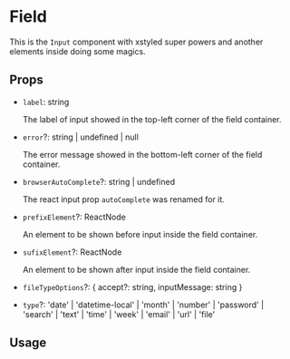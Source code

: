 


<Meta title='Components/Field' />

# Field

This is the `Input` component with xstyled super powers and another elements inside doing some magics.

## Props

- `label`: string

  The label of input showed in the top-left corner of the field container.

- `error`?: string | undefined | null

  The error message showed in the bottom-left corner of the field container.

- `browserAutoComplete`?: string | undefined

  The react input prop `autoComplete` was renamed for it.

- `prefixElement`?: ReactNode

  An element to be shown before input inside the field container.

- `sufixElement`?: ReactNode

  An element to be shown after input inside the field container.

- `fileTypeOptions`?: {
  accept?: string,
  inputMessage: string
  }

- `type`?: 'date'
  | 'datetime-local'
  | 'month'
  | 'number'
  | 'password'
  | 'search'
  | 'text'
  | 'time'
  | 'week'
  | 'email'
  | 'url'
  | 'file'

## Usage

<Canvas>
  <Field name='cat-name' type='url' label='Cat Name' w='400px' />
</Canvas>

<Canvas>
  <Field name='date' type='date' label='Date' w='400px' />
</Canvas>

<Canvas>
  <Field name='month' type='month' label='Month' w='400px' />
</Canvas>

<Canvas>
  <Field name='text' type='text' label='Cat Name' error='This is an error' w='400px' />
</Canvas>

<Canvas>
  <Field
    name='file'
    fileTypeOptions={{
      accept: 'image/png, image/jpeg',
      inputMessage: 'Enter a file',
    }}
    type='file'
    label='Cat Photo'
    w='400px'
  />
</Canvas>
